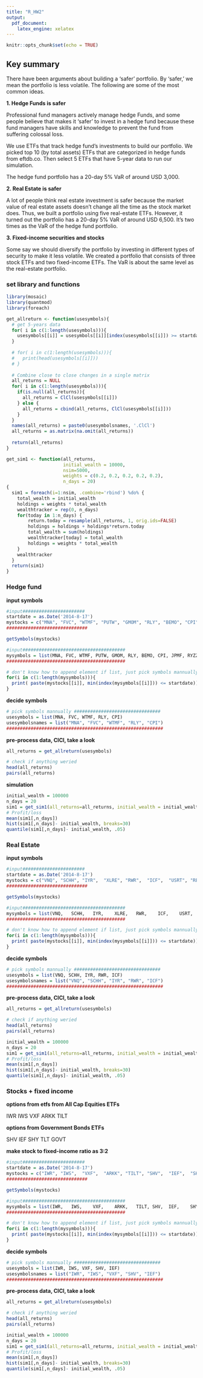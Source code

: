 ---
title: "R_HW2"
output: 
  pdf_document:
    latex_engine: xelatex
---

```{r setup, include=FALSE}
knitr::opts_chunk$set(echo = TRUE)
```

## Key summary

There have been arguments about building a 'safer' portfolio. By 'safer,' we mean the portfolio is less volatile. The following are some of the most common ideas.

**1. Hedge Funds is safer**

Professional fund managers actively manage hedge Funds, and some people believe that makes it 'safer' to invest in a hedge fund because these fund managers have skills and knowledge to prevent the fund from suffering colossal loss.

We use ETFs that track hedge fund's investments to build our portfolio. We picked top 10 (by total assets) ETFs that are categorized in hedge funds from eftdb.co. Then select 5 ETFs that have 5-year data to run our simulation. 

The hedge fund portfolio has a 20-day 5% VaR of around USD 3,000. 


**2. Real Estate is safer**

A lot of people think real estate investment is safer because the market value of real estate assets doesn't change all the time as the stock market does. Thus, we built a portfolio using five real-estate ETFs. However, it turned out the portfolio has a 20-day 5% VaR of around USD 6,500. It's two times as the VaR of the hedge fund portfolio.

**3. Fixed-income securities and stocks**

Some say we should diversify the portfolio by investing in different types of security to make it less volatile. We created a portfolio that consists of three stock ETFs and two fixed-income ETFs. The VaR is about the same level as the real-estate portfolio. 


### set library and functions

```{r, message=FALSE}
library(mosaic)
library(quantmod)
library(foreach)

get_allreturn <- function(usesymbols){
  # get 5-years data
  for( i in c(1:length(usesymbols))){ 
    usesymbols[[i]] = usesymbols[[i]][index(usesymbols[[i]]) >= startdate]
  }
  
  # for( i in c(1:length(usesymbols))){ 
  #   print(head(usesymbols[[i]])) 
  # }
  
  # Combine close to close changes in a single matrix
  all_returns = NULL
  for( i in c(1:length(usesymbols))){ 
    if(is.null(all_returns)){
      all_returns = ClCl(usesymbols[[i]])
    } else {
      all_returns = cbind(all_returns, ClCl(usesymbols[[i]]))
    }
  }
  names(all_returns) = paste0(usesymbolsnames, '.ClCl')
  all_returns = as.matrix(na.omit(all_returns))
  
  return(all_returns)
}

get_sim1 <- function(all_returns, 
                     initial_wealth = 10000, 
                     nsim=5000, 
                     weights = c(0.2, 0.2, 0.2, 0.2, 0.2), 
                     n_days = 20)
{
  sim1 = foreach(i=1:nsim, .combine='rbind') %do% {
  	total_wealth = initial_wealth
  	holdings = weights * total_wealth
  	wealthtracker = rep(0, n_days)
  	for(today in 1:n_days) {
  		return.today = resample(all_returns, 1, orig.ids=FALSE)
  		holdings = holdings + holdings*return.today
  		total_wealth = sum(holdings)
  		wealthtracker[today] = total_wealth
  		holdings = weights * total_wealth
  	}
  	wealthtracker
  }
  return(sim1)
}
```

### Hedge fund

**input symbols**

```{r, message=FALSE}
#input#######################
startdate = as.Date('2014-8-17')
mystocks = c("MNA", "FVC", "WTMF", "PUTW", "GMOM", "RLY", "BEMO", "CPI", "JPMF", "RYZZ")
##############################

getSymbols(mystocks)

#input######################################
mysymbols = list(MNA, FVC, WTMF, PUTW, GMOM, RLY, BEMO, CPI, JPMF, RYZZ)
############################################

# don't know how to append element if list, just pick symbols mannually
for(i in c(1:length(mysymbols))){
  print( paste(mystocks[[i]], min(index(mysymbols[[i]])) <= startdate))
}
```

**decide symbols**

```{r}
# pick symbols mannually ################################
usesymbols = list(MNA, FVC, WTMF, RLY, CPI)
usesymbolsnames = list("MNA", "FVC", "WTMF", "RLY", "CPI")
##########################################################
```

**pre-process data, ClCl, take a look**

```{r}
all_returns = get_allreturn(usesymbols)

# check if anything weried
head(all_returns)
pairs(all_returns)
```

**simulation**

```{r}
initial_wealth = 100000
n_days = 20
sim1 = get_sim1(all_returns=all_returns, initial_wealth = initial_wealth, n_days=n_days)
# Profit/loss
mean(sim1[,n_days])
hist(sim1[,n_days]- initial_wealth, breaks=30)
quantile(sim1[,n_days]- initial_wealth, .05)
```

### Real Estate

**input symbols**

```{r, message=FALSE}
#input#######################
startdate = as.Date('2014-8-17')
mystocks = c("VNQ",	"SCHH",	"IYR",	"XLRE",	"RWR",	"ICF",	"USRT",	"REM",	"FREL",	"REZ",	"BBRE")
##############################

getSymbols(mystocks)

#input######################################
mysymbols = list(VNQ,	SCHH,	IYR,	XLRE,	RWR,	ICF,	USRT,	REM,	FREL,	REZ,	BBRE)
############################################

# don't know how to append element if list, just pick symbols mannually
for(i in c(1:length(mysymbols))){
  print( paste(mystocks[[i]], min(index(mysymbols[[i]])) <= startdate))
}
```

**decide symbols**

```{r}
# pick symbols mannually ################################
usesymbols = list(VNQ, SCHH, IYR, RWR, ICF)
usesymbolsnames = list("VNQ", "SCHH", "IYR", "RWR", "ICF")
##########################################################
```

**pre-process data, ClCl, take a look**

```{r}
all_returns = get_allreturn(usesymbols)

# check if anything weried
head(all_returns)
pairs(all_returns)
```

```{r}
initial_wealth = 100000
n_days = 20
sim1 = get_sim1(all_returns=all_returns, initial_wealth = initial_wealth, n_days=n_days)
# Profit/loss
mean(sim1[,n_days])
hist(sim1[,n_days]- initial_wealth, breaks=30)
quantile(sim1[,n_days]- initial_wealth, .05)
```


### Stocks + fixed income 

**options from etfs from All Cap Equities ETFs**

IWR	IWS	VXF	ARKK	TILT

**options from Government Bonds ETFs**

SHV	IEF	SHY	TLT	GOVT

**make stock to fixed-income ratio as 3:2**


```{r, message=FALSE}
#input#######################
startdate = as.Date('2014-8-17')
mystocks = c("IWR",	"IWS",	"VXF",	"ARKK",	"TILT", "SHV",	"IEF",	"SHY",	"TLT",	"GOVT")
##############################

getSymbols(mystocks)

#input######################################
mysymbols = list(IWR,	IWS,	VXF,	ARKK,	TILT, SHV,	IEF,	SHY,	TLT,	GOVT)
############################################

# don't know how to append element if list, just pick symbols mannually
for(i in c(1:length(mysymbols))){
  print( paste(mystocks[[i]], min(index(mysymbols[[i]])) <= startdate))
}
```

**decide symbols**

```{r}
# pick symbols mannually ################################
usesymbols = list(IWR, IWS, VXF, SHV, IEF)
usesymbolsnames = list("IWR", "IWS", "VXF", "SHV", "IEF")
##########################################################
```


**pre-process data, ClCl, take a look**

```{r}
all_returns = get_allreturn(usesymbols)

# check if anything weried
head(all_returns)
pairs(all_returns)
```

```{r}
initial_wealth = 100000
n_days = 20
sim1 = get_sim1(all_returns=all_returns, initial_wealth = initial_wealth, n_days=n_days)
# Profit/loss
mean(sim1[,n_days])
hist(sim1[,n_days]- initial_wealth, breaks=30)
quantile(sim1[,n_days]- initial_wealth, .05)
```
